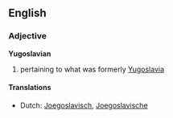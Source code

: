 ==English==
===Adjective===
'''Yugoslavian'''

# pertaining to what was formerly [[Yugoslavia]]

====Translations====
*Dutch: [[Joegoslavisch]], [[Joegoslavische]]